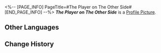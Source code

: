 <%-- [PAGE_INFO]
PageTitle=#The Player on The Other Side#
[END_PAGE_INFO] --%>
{{Item Infobox
|title       = ''The Player on The Other Side''
|id          = 210302
|image       = Item ''The Player on The Other Side''.png
|type        = Disk
|invCategory = Valuables
|rarity      = 3
|effect      = A record that can be played on the Express' phonograph. It might be a chance acquisition or a gift from someone else. All sorts of memories surge up when the music plays &mdash; the smiles, encounters, touches, and the excitement of battle. Maybe that is why people still collect records even as society rapidly advances.<br />The current record contains the track "The Player on The Other Side."
|description = <br />''You're not the only player in this grand celebration.''
}}
'''''The Player on The Other Side''''' is a [[Profile Picture]].

==Other Languages==
{{Other Languages
|en   = ''The Player on The Other Side''
|zhs  = 《另一方玩家》
|zht  = 《另一方玩家》
|ja   = 『盤面の敵』
|ko   = ≪또 다른 플레이어≫
|es   = El jugador del otro lado
|fr   = ''The Player on The Other Side''
|ru   = The Player on The Other Side
|th   = "The Player on The Other Side"
|vi   = Người Chơi Khác Phe
|de   = „Der Spieler auf der anderen Seite“
|id   = "The Player on The Other Side"
|pt   = "The Player on The Other Side"
}}

==Change History==
{{Change History|2.0}}